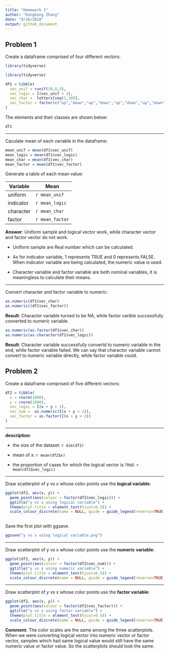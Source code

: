 ```yaml
---
title: "Homework 1"
author: "Kangkang Zhang"
date: "9/16/2018"
output: github_document
---
```

  
## Problem 1
  
Create a dataframe comprised of four different vectors:

```r
library(tidyverse)
```

```r
library(tidyverse)
```

```r

df1 = tibble(
  vec_unif = runif(10,0,5),
  vec_logic = I(vec_unif > 2),
  vec_char =  letters[seq(1,10)],
  vec_factor = factor(c("up","down","up","down","up","down","up","down","up","down"))
)

```

The elements and their classes are shown below:
  
```r
df1
```
--------------------------
  
Caculate mean of each variable in the dataframe:
```r
mean_unif = mean(df1$vec_unif)
mean_logic = mean(df1$vec_logic)
mean_char = mean(df1$vec_char)
mean_factor = mean(df1$vec_factor)
```

Generate a table of each mean value:
  
  Variable    |    Mean
------------- | -------------
uniform  | `r mean_unif`
indicator  | `r mean_logic`
character  | `r mean_char`
factor  | `r mean_factor`

**Answer**: 
Uniform sample and logical vector work, while character vector and factor vector do not work. 

*   Uniform sample are Real number which can be calculated. 

*   As for indicator variable, 1 represents TRUE and 0 represents FALSE. When indicator variable are being calculated, the numeric value is used. 

*   Character variable and factor  variable are both nominal variables, it is meaningless to calculate their means.

-----------------------------------

Convert character and factor  variable to numeric:

```r
as.numeric(df1$vec_char)
as.numeric((df1$vec_factor))
```

**Result**: Charactor variable turned to be NA, while factor varible successfully converted to numeric variable.

```r
as.numeric(as.factor(df1$vec_char))
as.numeric(as.character(df1$vec_logic))
```

**Result**: Character variable successfully convertd to numeric variable in the end, while factor variable failed. We can say that charactor variable cannot convert to numeric variable directly, while factor variable could.

## Problem 2

Create a dataframe comprised of five different vectors:

```r

df2 = tibble(
  x = rnorm(1000),
  y = rnorm(1000),
  vec_logic = I(x + y > 2),
  vec_num =  as.numeric(I(x + y > 2)),
  vec_factor = as.factor(I(x + y > 2))
)

```

--------------------------

**description**:

*  the size of the dataset: `r dim(df2)`

*  mean of x: `r mean(df2$x)`

*  the proportion of cases for which the logical vector is `TRUE`: `r mean(df2$vec_logic)`

-----------------------

Draw scatterplot of y vs x whose color points use the **logical variable**:
```r

ggplot(df2, aes(x, y)) + 
  geom_point(aes(colour = factor(df2$vec_logic))) + 
  ggtitle("y vs x using logical variable") +  
  theme(plot.title = element_text(hjust=0.5)) + 
  scale_colour_discrete(name = NULL, guide = guide_legend(reverse=TRUE), labels = c('x + y <= 2','x + y > 2'))
  
```

Save the first plot with ggsave.
```r
ggsave("y vs x using logical variable.png")
```

-------------------

Draw scatterplot of y vs x whose color points use the **numeric variable**:
```r

ggplot(df2, aes(x, y)) + 
  geom_point(aes(colour = factor(df2$vec_num))) + 
  ggtitle("y vs x using numeric variable") +  
  theme(plot.title = element_text(hjust=0.5)) + 
  scale_colour_discrete(name = NULL, guide = guide_legend(reverse=TRUE), labels = c('x + y <= 2','x + y > 2'))
```

-------------

Draw scatterplot of y vs x whose color points use the **factor variable**:
```r

ggplot(df2, aes(x, y)) + 
  geom_point(aes(colour = factor(df2$vec_factor))) + 
  ggtitle("y vs x using factor variable") +  
  theme(plot.title = element_text(hjust=0.5)) + 
  scale_colour_discrete(name = NULL, guide = guide_legend(reverse=TRUE), labels = c('x + y <= 2','x + y > 2'))
```

**Comment**:
The color scales are the same among the three scatterplots. When we were converting logical vector into numeric vector or factor vector, samples which had same logical value would still have the same numeric value or factor value. So the scatterplots should look the same.